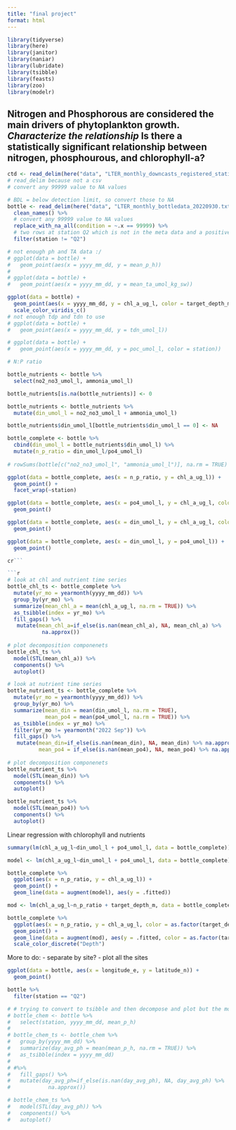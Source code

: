 ```yaml
---
title: "final project"
format: html
---
```

```r
library(tidyverse)
library(here)
library(janitor)
library(naniar)
library(lubridate)
library(tsibble)
library(feasts)
library(zoo)
library(modelr)
```

## Nitrogen and Phosphorous are considered the main drivers of phytoplankton growth. *Characterize the relationship* Is there a statistically significant relationship between nitrogen, phosphourous, and chlorophyll-a?

```r
ctd <- read_delim(here("data", "LTER_monthly_downcasts_registered_stations_20220930.txt"))
# read_delim because not a csv
# convert any 99999 value to NA values 

# BDL = below detection limit, so convert those to NA
bottle <- read_delim(here("data", "LTER_monthly_bottledata_20220930.txt"), na = "BDL") %>% 
  clean_names() %>% 
  # convert any 99999 value to NA values 
  replace_with_na_all(condition = ~.x == 99999) %>% 
  # two rows at station Q2 which is not in the meta data and a positive longitude...
  filter(station != "Q2")
```

```r
# not enough ph and TA data :/
# ggplot(data = bottle) +
#   geom_point(aes(x = yyyy_mm_dd, y = mean_p_h))
# 
# ggplot(data = bottle) +
#   geom_point(aes(x = yyyy_mm_dd, y = mean_ta_umol_kg_sw))

ggplot(data = bottle) +
  geom_point(aes(x = yyyy_mm_dd, y = chl_a_ug_l, color = target_depth_m)) +
  scale_color_viridis_c()
# not enough tdp and tdn to use
# ggplot(data = bottle) +
#   geom_point(aes(x = yyyy_mm_dd, y = tdn_umol_l))

# ggplot(data = bottle) +
#   geom_point(aes(x = yyyy_mm_dd, y = poc_umol_l, color = station))
```

```r
# N:P ratio

bottle_nutrients <- bottle %>% 
  select(no2_no3_umol_l, ammonia_umol_l)

bottle_nutrients[is.na(bottle_nutrients)] <- 0

bottle_nutrients <- bottle_nutrients %>% 
  mutate(din_umol_l = no2_no3_umol_l + ammonia_umol_l)

bottle_nutrients$din_umol_l[bottle_nutrients$din_umol_l == 0] <- NA

bottle_complete <- bottle %>% 
  cbind(din_umol_l = bottle_nutrients$din_umol_l) %>% 
  mutate(n_p_ratio = din_umol_l/po4_umol_l)
           
# rowSums(bottle[c("no2_no3_umol_l", "ammonia_umol_l")], na.rm = TRUE)
```

```r
ggplot(data = bottle_complete, aes(x = n_p_ratio, y = chl_a_ug_l)) +
  geom_point() +
  facet_wrap(~station)

ggplot(data = bottle_complete, aes(x = po4_umol_l, y = chl_a_ug_l, color = station)) +
  geom_point()

ggplot(data = bottle_complete, aes(x = din_umol_l, y = chl_a_ug_l, color = station)) +
  geom_point()

ggplot(data = bottle_complete, aes(x = din_umol_l, y = po4_umol_l)) +
  geom_point()

cr```

```r
# look at chl and nutrient time series
bottle_chl_ts <- bottle_complete %>% 
  mutate(yr_mo = yearmonth(yyyy_mm_dd)) %>% 
  group_by(yr_mo) %>% 
  summarize(mean_chl_a = mean(chl_a_ug_l, na.rm = TRUE)) %>% 
  as_tsibble(index = yr_mo) %>% 
  fill_gaps() %>% 
   mutate(mean_chl_a=if_else(is.nan(mean_chl_a), NA, mean_chl_a) %>% 
           na.approx())
  
# plot decomposition componenets
bottle_chl_ts %>% 
  model(STL(mean_chl_a)) %>% 
  components() %>% 
  autoplot()
```

```r
# look at nutrient time series
bottle_nutrient_ts <- bottle_complete %>% 
  mutate(yr_mo = yearmonth(yyyy_mm_dd)) %>% 
  group_by(yr_mo) %>% 
  summarize(mean_din = mean(din_umol_l, na.rm = TRUE),
            mean_po4 = mean(po4_umol_l, na.rm = TRUE)) %>% 
  as_tsibble(index = yr_mo) %>%
  filter(yr_mo != yearmonth("2022 Sep")) %>% 
  fill_gaps() %>% 
   mutate(mean_din=if_else(is.nan(mean_din), NA, mean_din) %>% na.approx(),
          mean_po4 = if_else(is.nan(mean_po4), NA, mean_po4) %>% na.approx())
  
# plot decomposition componenets
bottle_nutrient_ts %>% 
  model(STL(mean_din)) %>% 
  components() %>% 
  autoplot()

bottle_nutrient_ts %>% 
  model(STL(mean_po4)) %>% 
  components() %>% 
  autoplot()
```


Linear regression with chlorophyll and nutrients
```r
summary(lm(chl_a_ug_l~din_umol_l + po4_umol_l, data = bottle_complete))

model <- lm(chl_a_ug_l~din_umol_l + po4_umol_l, data = bottle_complete)

bottle_complete %>% 
  ggplot(aes(x = n_p_ratio, y = chl_a_ug_l)) +
  geom_point() +
  geom_line(data = augment(model), aes(y = .fitted))
```

```r
mod <- lm(chl_a_ug_l~n_p_ratio + target_depth_m, data = bottle_complete)

bottle_complete %>% 
  ggplot(aes(x = n_p_ratio, y = chl_a_ug_l, color = as.factor(target_depth_m))) +
  geom_point() +
  geom_line(data = augment(mod), aes(y = .fitted, color = as.factor(target_depth_m))) +
  scale_color_discrete("Depth")
```


More to do:
- separate by site?
- plot all the sites

```r
ggplot(data = bottle, aes(x = longitude_e, y = latitude_n)) +
  geom_point()

bottle %>% 
  filter(station == "Q2")
```


```r
# # trying to convert to tsibble and then decompose and plot but the model doesn't work with NaN values...
# bottle_chem <- bottle %>% 
#   select(station, yyyy_mm_dd, mean_p_h) 
# 
# bottle_chem_ts <- bottle_chem %>% 
#   group_by(yyyy_mm_dd) %>% 
#   summarize(day_avg_ph = mean(mean_p_h, na.rm = TRUE)) %>% 
#   as_tsibble(index = yyyy_mm_dd)
# 
# #%>% 
#   fill_gaps() %>% 
#   mutate(day_avg_ph=if_else(is.nan(day_avg_ph), NA, day_avg_ph) %>% 
#            na.approx())
```

```r
# bottle_chem_ts %>% 
#   model(STL(day_avg_ph)) %>% 
#   components() %>% 
#   autoplot()
```

